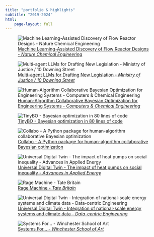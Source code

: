 ```yaml
---
title: "portfolio & highlights"
subtitle: "2019-2024"
html: 
    page-layout: full
---
```


::: {layout-ncol=3}


![[Machine Learning-Assisted Discovery of Flow Reactor Designs - _Nature Chemical Engineering_](https://doi.org/10.1038/s44286-024-00099-1)](portfolio_images/nature_one.png)

![[Multi-agent LLMs for Drafting New Legislation - _Ministry of Justice / 10 Downing Street_ ](https://sav.phd/posts/legislation/)](portfolio_images/legis.png)

![[Human-Algorithm Collaborative Bayesian Optimization for Engineering Systems - _Computers & Chemical Engineering_](https://doi.org/10.1016/j.compchemeng.2024.108810)](portfolio_images/overview_figure.png)

![[TinyBO - Bayesian optimization in 80 lines of code](https://sav.phd/posts/bayesian_optimisation/)](portfolio_images/explanation.jpg)

![[Collabo - A Python package for human-algorithm collaborative Bayesian optimization](https://github.com/trsav/collabo)](portfolio_images/collabo.png)

![[Universal Digital Twin - The impact of heat pumps on social inequality - _Advances in Applied Energy_](https://www.sciencedirect.com/science/article/pii/S2666792421000718)](portfolio_images/graphical_abstract_hp.png)


![[Rage Machine - _Tate Britain_](https://sav.phd/posts/outsmarted/)](portfolio_images/rage_machine.png)

![[Universal Digital Twin - Integration of national-scale energy systems and climate data - _Data-centric Engineering_](https://www.cambridge.org/core/services/aop-cambridge-core/content/view/EEBFDF0787319FC1A858BD3718F2B7A9/S2632673622000223a.pdf/universal_digital_twin_integration_of_nationalscale_energy_systems_and_climate_data.pdf)](portfolio_images/graphical_abstract.png)

![[Systems For... - _Winchester School of Art_](https://sav.phd/posts/systems_for/)](portfolio_images/grid.png)

:::